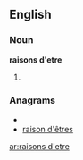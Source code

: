 ==English==
===Noun===
'''raisons d'etre'''
#{{plural of|[[raison d'etre]]}}

===Anagrams===
* {{alphagram|adeeinorrsst}}
* [[raison d'êtres#English|raison d'êtres]]

[[ar:raisons d'etre]]
